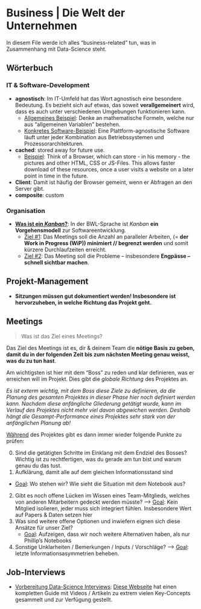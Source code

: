 # Business | Die Welt der Unternehmen

In diesem File werde ich alles "business-related" tun, was in Zusammenhang mit Data-Science steht.

## Wörterbuch

### IT &amp; Software-Development

- __agnostisch__: Im IT-Umfeld hat das Wort agnostisch eine besondere Bedeutung. Es bezieht sich auf etwas, das soweit **verallgemeinert** wird, dass es auch unter verschiedenen Umgebungen funktionieren kann. 
	- <u>Allgemeines Beispiel</u>: Denke an mathematische Formeln, welche nur aus "allgemeinen Variablen" bestehen. 
	- <u>Konkretes Software-Beispiel</u>: Eine Plattform-agnostische Software läuft unter jeder Kombination aus Betriebssystemen und Prozessorarchitekturen.
- __cached__: stored away for future use. 
  - <u>Beispiel</u>: Think of a Browser, which can store - in his memory - the pictures and other HTML, CSS or JS-Files. This allows faster download of these resources, once a user visits a website on a later point in time in the future.
- __Client__: Damit ist häufig der Browser gemeint, wenn er Abfragen an den Server gibt.
- __composite__: custom

### Organisation

- **<u>Was ist ein _Kanban_?</u>**: In der BWL-Sprache ist *Kanban* **ein Vorgehensmodell** zur Softwareentwicklung.
  - <u>Ziel #1</u>: Das Meetings soll die Anzahl an paralleler Arbeiten, (= **der Work in Progress (WiP)) minimiert // begrenzt werden** und somit kürzere Durchlaufzeiten erreicht.
  - <u>Ziel #2</u>: Das Meeting soll die Probleme – insbesondere **Engpässe – schnell sichtbar machen**.

## Projekt-Management

- **Sitzungen müssen gut dokumentiert werden! Insbesondere ist hervorzuheben, in welche Richtung das Projekt geht.**

## Meetings

> Was ist das Ziel eines Meetings?

Das Ziel des Meetings ist es, dir & deinem Team die **nötige Basis zu geben, damit du in der folgenden Zeit bis zum nächsten Meeting genau weisst, was du zu tun hast**.

Am wichtigsten ist hier mit dem "Boss" zu reden und klar definieren, was er erreichen will im Projekt. Dies gibt die _globale Richtung_ des Projektes an.

_Es ist exterm wichtig, mit dem Boss diese Ziele zu definieren, da die Planung des gesamten Projektes in dieser Phase hier noch definiert werden kann. Nachdem diese anfängliche Gliederung getätigt wurde, kann im Verlauf des Projektes nicht mehr viel davon abgewichen werden. Deshalb hängt die Gesampt-Performance eines Projektes sehr stark von der anfänglichen Planung ab!_

<u>Während</u> des Projektes gibt es dann immer wieder folgende Punkte zu prüfen:

0) Sind die getätigten Schritte im Einklang mit dem Endziel des Bosses? Wichtig ist zu rechtfertigen, was du gerade am tun bist und warum genau du das tust.
1) Aufklärung, damit alle auf dem gleichen Informationsstand sind 
  - <u>Goal</u>: Wo stehen wir? Wie sieht die Situation mit dem Notebook aus?
2) Gibt es noch offene Lücken im Wissen eines Team-Mitglieds, welches von anderen Mitarbeitern gedeckt werden müsste? --> <u>Goal</u>: Kein Mitglied isolieren, jeder muss sich integriert fühlen. Insbesondere Wert auf Papers & Daten setzen hier
3) Was sind weitere offene Optionen und inwiefern eignen sich diese Ansätze für unser Ziel?
    - <u>Goal</u>: Aufzeigen, dass wir noch weitere Alternativen haben, als nur Phillip's Notebooks
4) Sonstige Unklarheiten / Bemerkungen / Inputs / Vorschläge? --> <u>Goal</u>: letzte Informationsasymmetrien beheben.
  
## Job-Interviews

- <u>Vorbereitung Data-Science Interviews</u>: [Diese Webseite](https://www.kdnuggets.com/2020/01/data-science-interview-study-guide.html) hat einen kompletten Guide mit Videos / Artikeln zu extrem vielen Key-Concepts gesammelt und zur Verfügung gestellt.
